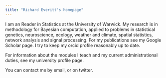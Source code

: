 ```yaml
---
title: "Richard Everitt's homepage"
---
```


I am an Reader in Statistics at the University of Warwick. My research is in methodology for Bayesian computation, applied to problems in statistical genetics, neuroscience, ecology, weather and climate, spatial statistics, network analysis and signal processing. For my publications see my Google Scholar page. I try to keep my orcid profile reasonably up to date.

For information about the modules I teach and my current administrational duties, see my university profile page.

You can contact me by email, or on twitter.